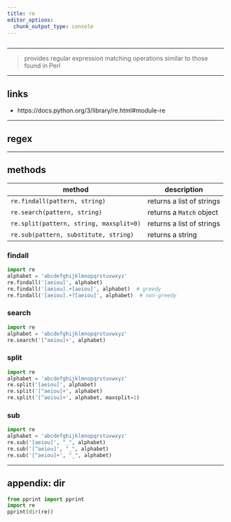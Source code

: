```yaml
---
title: re
editor_options: 
  chunk_output_type: console
---
```


```r
```

*********************************************************************

> provides regular expression matching operations similar to those found in Perl

<!-- ********************************************************************* -->

<!-- ## faqs -->

*********************************************************************

## links

* https://docs.python.org/3/library/re.html#module-re

*********************************************************************

## regex

*********************************************************************

## methods

method | description
------ | -------------
`re.findall(pattern, string)` | returns a list of strings
`re.search(pattern, string)` | returns a `Match` object
`re.split(pattern, string, maxsplit=0)` | returns a list of strings
`re.sub(pattern, substitute, string)` | returns a string

### findall

```python
import re
alphabet = 'abcdefghijklmnopqrstuvwxyz'
re.findall('[aeiou]', alphabet)
re.findall('[aeiou].+[aeiou]', alphabet)  # greedy
re.findall('[aeiou].+?[aeiou]', alphabet)  # non-greedy
```

### search

```python
import re
alphabet = 'abcdefghijklmnopqrstuvwxyz'
re.search('[^aeiou]+', alphabet)                                                                                  
```

### split

```python
import re
alphabet = 'abcdefghijklmnopqrstuvwxyz'
re.split('[aeiou]', alphabet)
re.split('[^aeiou]+', alphabet)
re.split('[^aeiou]+', alphabet, maxsplit=1)
```

### sub

```python
import re
alphabet = 'abcdefghijklmnopqrstuvwxyz'
re.sub('[aeiou]', "_", alphabet)
re.sub('[^aeiou]', "_", alphabet)
re.sub('[^aeiou]+', "_", alphabet)
```

*********************************************************************

## appendix: dir

```python
from pprint import pprint
import re
pprint(dir(re))
```